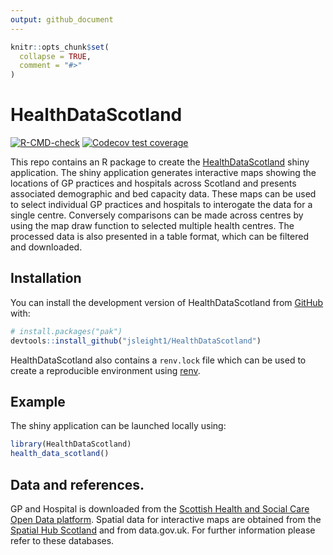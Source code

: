 ```yaml
---
output: github_document
---
```


<!-- README.md is generated from README.Rmd. Please edit that file -->

```r
knitr::opts_chunk$set(
  collapse = TRUE,
  comment = "#>"
)
```

# HealthDataScotland

<!-- badges: start -->
[![R-CMD-check](https://github.com/jsleight1/HealthDataScotland/actions/workflows/check-standard.yaml/badge.svg)](https://github.com/jsleight1/HealthDataScotland/actions/workflows/check-standard.yaml)
[![Codecov test coverage](https://codecov.io/gh/jsleight1/HealthDataScotland/branch/main/graph/badge.svg)](https://app.codecov.io/gh/jsleight1/HealthDataScotland/?branch=main)
<!-- badges: end -->


This repo contains an R package to create the [HealthDataScotland](https://jack-sleight.shinyapps.io/healthdatascotland/) shiny application.
The shiny application generates interactive maps showing the locations
of GP practices and hospitals across Scotland and presents associated demographic and bed capacity data.
These maps can be used to select individual GP practices and hospitals to interogate the data for a single centre.
Conversely comparisons can be made across centres by using the map draw function to selected multiple health centres. The processed data is also presented in a table format, which can be filtered and downloaded.

## Installation

You can install the development version of HealthDataScotland from [GitHub](https://github.com/) with:

```r
# install.packages("pak")
devtools::install_github("jsleight1/HealthDataScotland")
```

HealthDataScotland also contains a `renv.lock` file which can be used to create
a reproducible environment using [renv](https://rstudio.github.io/renv/articles/renv.html).

## Example

The shiny application can be launched locally using:

```r
library(HealthDataScotland)
health_data_scotland()
```

## Data and references.

GP and Hospital is downloaded from the [Scottish Health and Social Care
Open Data platform](https://www.opendata.nhs.scot/). Spatial data for interactive maps are
obtained from the [Spatial Hub Scotland](https://data.spatialhub.scot/)
and from data.gov.uk. For further information please refer to these
databases.